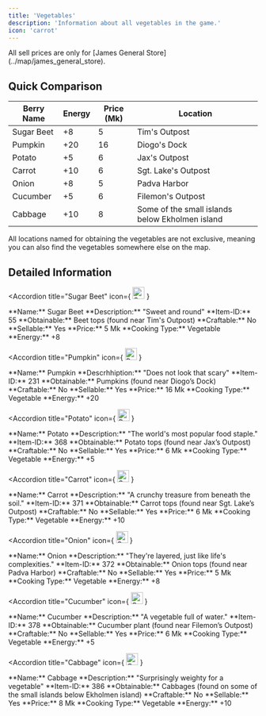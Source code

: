 ```yaml
---
title: 'Vegetables'
description: 'Information about all vegetables in the game.'
icon: 'carrot'
---
```


<Note type="warning">
  All sell prices are only for [James General Store](../map/james_general_store).
</Note>

## Quick Comparison

| Berry Name | Energy | Price (Mk) | Location |
|------------|--------|------------|----------|
| Sugar Beet | +8 | 5 | Tim's Outpost |
| Pumpkin | +20 | 16 | Diogo's Dock |
| Potato | +5 | 6 | Jax's Outpost |
| Carrot | +10 | 6 | Sgt. Lake's Outpost |
| Onion | +8 | 5 | Padva Harbor |
| Cucumber | +5 | 6 | Filemon's Outpost |
| Cabbage | +10 | 8 | Some of the small islands below Ekholmen island |

<Note type="info">
  All locations named for obtaining the vegetables are not exclusive, meaning you can also find the vegetables somewhere else on the map.
</Note>

## Detailed Information

<AccordionGroup>

<Accordion 
  title="Sugar Beet" 
  icon={
    <img 
      src="https://i.imgur.com/uihqrKM.png" 
      alt="Sugar Beet Icon" 
      width="24" 
      height="24"
    />
  }
>
  <div className="flex flex-row space-x-4">
    <div>
      **Name:** Sugar Beet  
      **Description:** "Sweet and round"  
      **Item-ID:** 55  
      **Obtainable:** Beet tops (found near Tim's Outpost)  
      **Craftable:** No  
      **Sellable:** Yes  
      **Price:** 5 Mk  
      **Cooking Type:** Vegetable  
      **Energy:** +8  
    </div>
  </div>
</Accordion>

<Accordion 
  title="Pumpkin" 
  icon={
    <img 
      src="https://i.imgur.com/3IFlkTD.png" 
      alt="Pumpkin Icon" 
      width="24" 
      height="24"
    />
  }
>
  <div className="flex flex-row space-x-4">
    <div>
      **Name:** Pumpkin  
      **Descrhhiption:** "Does not look that scary"  
      **Item-ID:** 231  
      **Obtainable:** Pumpkins (found near Diogo’s Dock)  
      **Craftable:** No  
      **Sellable:** Yes  
      **Price:** 16 Mk  
      **Cooking Type:** Vegetable  
      **Energy:** +20 
    </div>
  </div>
</Accordion>

<Accordion 
  title="Potato" 
  icon={
    <img 
      src="https://i.imgur.com/alEGh4K.png" 
      alt="Potato Icon" 
      width="24" 
      height="24"
    />
  }
>
  <div className="flex flex-row space-x-4">
    <div>
      **Name:** Potato   
      **Description:** "The world's most popular food staple."  
      **Item-ID:** 368  
      **Obtainable:** Potato tops (found near Jax’s Outpost)  
      **Craftable:** No  
      **Sellable:** Yes  
      **Price:** 6 Mk  
      **Cooking Type:** Vegetable  
      **Energy:** +5  
    </div>
  </div>
</Accordion>

<Accordion 
  title="Carrot" 
  icon={
    <img 
      src="https://i.imgur.com/lE8HzhS.png" 
      alt="Carrot Icon" 
      width="24" 
      height="24"
    />
  }
>
  <div className="flex flex-row space-x-4">
    <div>
      **Name:** Carrot    
      **Description:** "A crunchy treasure from beneath the soil."  
      **Item-ID:** 371  
      **Obtainable:** Carrot tops (found near Sgt. Lake’s Outpost)  
      **Craftable:** No  
      **Sellable:** Yes  
      **Price:** 6 Mk  
      **Cooking Type:** Vegetable  
      **Energy:** +10
    </div>
  </div>
</Accordion>

<Accordion 
  title="Onion" 
  icon={
    <img 
      src="https://i.imgur.com/i3mocLf.png" 
      alt="Onion Icon" 
      width="24" 
      height="24"
    />
  }
>
  <div className="flex flex-row space-x-4">
    <div>
      **Name:** Onion   
      **Description:** "They're layered, just like life's complexities."  
      **Item-ID:** 372  
      **Obtainable:** Onion tops (found near 	Padva Harbor)  
      **Craftable:** No  
      **Sellable:** Yes  
      **Price:** 5 Mk  
      **Cooking Type:** Vegetable  
      **Energy:** +8 
    </div>
  </div>
</Accordion>

<Accordion 
  title="Cucumber" 
  icon={
    <img 
      src="https://i.imgur.com/2SJ86xO.png" 
      alt="Cucumber Icon" 
      width="24" 
      height="24"
    />
  }
>
  <div className="flex flex-row space-x-4">
    <div>
      **Name:** Cucumber   
      **Description:** "A vegetable full of water."  
      **Item-ID:** 378  
      **Obtainable:** Cucumber plant (found near Filemon’s Outpost)  
      **Craftable:** No  
      **Sellable:** Yes  
      **Price:** 6 Mk  
      **Cooking Type:** Vegetable  
      **Energy:** +5 
    </div>
  </div>
</Accordion>

<Accordion 
  title="Cabbage" 
  icon={
    <img 
      src="https://i.imgur.com/9VIRTNT.png" 
      alt="Cabbage Icon" 
      width="24" 
      height="24"
    />
  }
>
  <div className="flex flex-row space-x-4">
    <div>
      **Name:** Cabbage   
      **Description:** "Surprisingly weighty for a vegetable"  
      **Item-ID:** 386  
      **Obtainable:** Cabbages (found on some of the small islands below Ekholmen island)  
      **Craftable:** No  
      **Sellable:** Yes  
      **Price:** 8 Mk  
      **Cooking Type:** Vegetable  
      **Energy:** +10  
    </div>
  </div>
</Accordion>

</AccordionGroup>